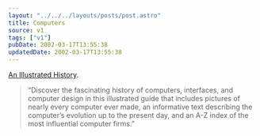 ```yaml
---
layout: "../../../layouts/posts/post.astro"
title: Computers
source: v1
tags: ["v1"]
pubDate: 2002-03-17T13:55:38
updatedDate: 2002-03-17T13:55:38
---
```


[An Illustrated History][1].

> &#8220;Discover the fascinating history of computers, interfaces, and computer design in this illustrated guide that includes pictures of nearly every computer ever made, an informative text describing the computer&#8217;s evolution up to the present day, and an A-Z index of the most influential computer firms.&#8221;

[1]: http://www.taschen.com/pages/en/catalogue/books/architecture_design/all/facts/02976.htm
